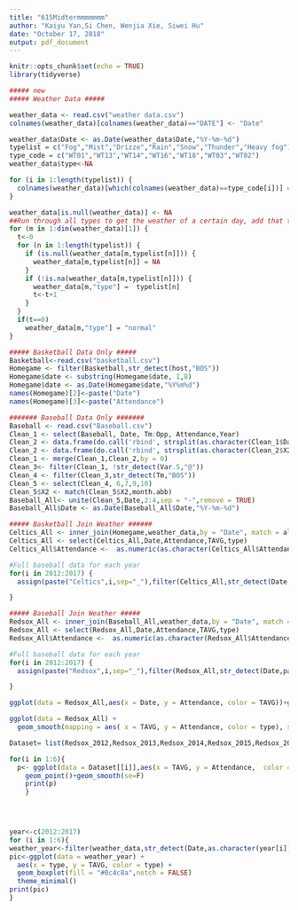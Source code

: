 ```yaml
---
title: "615Midtermmmmmmm"
author: "Kaiyu Yan,Si Chen, Wenjia Xie, Siwei Hu"
date: "October 17, 2018"
output: pdf_document
---
```


```r
knitr::opts_chunk$set(echo = TRUE)
library(tidyverse)
```

```r
##### new
##### Weather Data #####

weather_data <- read.csv("weather data.csv")
colnames(weather_data)[colnames(weather_data)=="DATE"] <- "Date"

weather_data$Date <- as.Date(weather_data$Date,"%Y-%m-%d")
typelist = c("Fog","Mist","Drizze","Rain","Snow","Thunder","Heavy fog")
type_code = c("WT01","WT13","WT14","WT16","WT18","WT03","WT02")
weather_data$type<-NA

for (i in 1:length(typelist)) {
  colnames(weather_data)[which(colnames(weather_data)==type_code[i])] = typelist[i]
}

weather_data[is.null(weather_data)] <- NA
##Run through all types to get the weather of a certain day, add that to the "type" column
for (m in 1:dim(weather_data)[1]) {
  t<-0
  for (n in 1:length(typelist)) {
    if (is.null(weather_data[m,typelist[n]])) {
      weather_data[m,typelist[n]] = NA
    }
    if (!is.na(weather_data[m,typelist[n]])) {
      weather_data[m,"type"] =  typelist[n]
      t<-t+1
    }
  }
  if(t==0)
    weather_data[m,"type"] = "normal"
}
```

```r

##### Basketball Data Only #####
Basketball<-read.csv("basketball.csv")
Homegame <- filter(Basketball,str_detect(host,"BOS"))
Homegame$date <- substring(Homegame$date, 1,8)
Homegame$date <- as.Date(Homegame$date,"%Y%m%d")
names(Homegame)[2]<-paste("Date")
names(Homegame)[3]<-paste("Attendance")
```

```r
####### Baseball Data Only #######
Baseball <- read.csv("Baseball.csv")
Clean_1 <- select(Baseball, Date, Tm:Opp, Attendance,Year)
Clean_2 <- data.frame(do.call('rbind', strsplit(as.character(Clean_1$Date),',',fixed=TRUE)))
Clean_2 <- data.frame(do.call('rbind', strsplit(as.character(Clean_2$X2),' ',fixed=TRUE)))
Clean_1 <- merge(Clean_1,Clean_2,by = 0)
Clean_3<- filter(Clean_1, !str_detect(Var.5,"@"))
Clean_4 <- filter(Clean_3,str_detect(Tm,"BOS"))
Clean_5 <- select(Clean_4, 6,7,9,10)
Clean_5$X2 <- match(Clean_5$X2,month.abb)
Baseball_All<- unite(Clean_5,Date,2:4,sep = "-",remove = TRUE) 
Baseball_All$Date <- as.Date(Baseball_All$Date,"%Y-%m-%d")
```

```r
##### Basketball Join Weather ######
Celtics_All <- inner_join(Homegame,weather_data,by = "Date", match = all) 
Celtics_All <- select(Celtics_All,Date,Attendance,TAVG,type)
Celtics_All$Attendance <-  as.numeric(as.character(Celtics_All$Attendance))

#Full baseball data for each year
for(i in 2012:2017) { 
  assign(paste("Celtics",i,sep="_"),filter(Celtics_All,str_detect(Date,paste(i))))

} 
```


```r
##### Baseball Join Weather #####
Redsox_All <- inner_join(Baseball_All,weather_data,by = "Date", match = all) 
Redsox_All <- select(Redsox_All,Date,Attendance,TAVG,type)
Redsox_All$Attendance <-  as.numeric(as.character(Redsox_All$Attendance))

#Full baseball data for each year
for(i in 2012:2017) { 
  assign(paste("Redsox",i,sep="_"),filter(Redsox_All,str_detect(Date,paste(i))))

} 
```

```r
ggplot(data = Redsox_All,aes(x = Date, y = Attendance, color = TAVG))+geom_point( ) 

ggplot(data = Redsox_All) +
  geom_smooth(mapping = aes( x = TAVG, y = Attendance, color = type), se = F)

Dataset= list(Redsox_2012,Redsox_2013,Redsox_2014,Redsox_2015,Redsox_2016,Redsox_2017)

for(i in 1:6){ 
  p<- ggplot(data = Dataset[[i]],aes(x = TAVG, y = Attendance,  color = type))+
    geom_point()+geom_smooth(se=F)
    print(p)
    }


 

```


```r
year<-c(2012:2017)
for (i in 1:6){
weather_year<-filter(weather_data,str_detect(Date,as.character(year[i])))
pic<-ggplot(data = weather_year) +
  aes(x = type, y = TAVG, color = type) +
  geom_boxplot(fill = "#0c4c8a",notch = FALSE) 
  theme_minimal()
print(pic)
}
```
